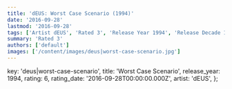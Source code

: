 ```yaml
---
title: 'dEUS: Worst Case Scenario (1994)'
date: '2016-09-28'
lastmod: '2016-09-28'
tags: ['Artist dEUS', 'Rated 3', 'Release Year 1994', 'Release Decade 1990']
summary: 'Rated 3'
authors: ['default']
images: ['/content/images/deus|worst-case-scenario.jpg']
---
```


  key: 'deus|worst-case-scenario',
  title: 'Worst Case Scenario',
  release_year: 1994,
  rating: 6,
  rating_date: '2016-09-28T00:00:00.000Z',
  artist: 'dEUS',
};

<MusicRating data={data} />
